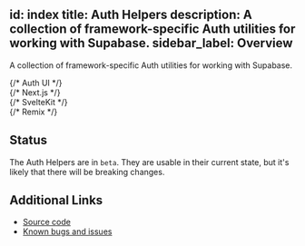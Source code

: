 
id: index
title: Auth Helpers
description: A collection of framework-specific Auth utilities for working with Supabase.
sidebar_label: Overview
---

A collection of framework-specific Auth utilities for working with Supabase.

<div className="container" style={{ padding: 0 }}>
  <div className="grid md:grid-cols-12 gap-4">
    {/* Auth UI */}
    <div className="col-span-6">
      <ButtonCard
        to={'/guides/auth/auth-helpers/auth-ui'}
        title={'Auth UI'}
        description={'A pre-built React component for authenticating users.'}
      />
    </div>
    {/* Next.js */}
    <div className="col-span-6">
      <ButtonCard
        to={'/guides/auth/auth-helpers/nextjs'}
        title={'Next.js'}
        description={'Helpers for authenticating users in Next.js applications.'}
      />
    </div>
    {/* SvelteKit */}
    <div className="col-span-6">
      <ButtonCard
        to={'/guides/auth/auth-helpers/sveltekit'}
        title={'SvelteKit'}
        description={'Helpers for authenticating users in SvelteKit applications.'}
      />
    </div>
    {/* Remix */}
    <div className="col-span-6">
      <ButtonCard
        to={'/guides/auth/auth-helpers/remix'}
        title={'Remix'}
        description={'Helpers for authenticating users in Remix applications.'}
      />
    </div>
  </div>
</div>

## Status

The Auth Helpers are in `beta`. They are usable in their current state, but it's likely that there will be breaking changes.

## Additional Links

- [Source code](https://github.com/supabase/auth-helpers)
- [Known bugs and issues](https://github.com/supabase/auth-helpers/issues)
